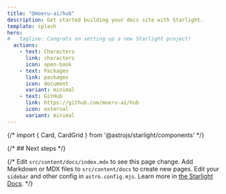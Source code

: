 ```yaml
---
title: "@moeru-ai/hub"
description: Get started building your docs site with Starlight.
template: splash
hero:
#   tagline: Congrats on setting up a new Starlight project!
  actions:
    - text: Characters
      link: characters
      icon: open-book
    - text: Packages
      link: packages
      icon: document
      variant: minimal
    - text: GitHub
      link: https://github.com/moeru-ai/hub
      icon: external
      variant: minimal
---
```


{/* import { Card, CardGrid } from '@astrojs/starlight/components' */}

{/* ## Next steps */}

{/* <CardGrid stagger>
	<Card title="Update content" icon="pencil">
		Edit `src/content/docs/index.mdx` to see this page change.
	</Card>
	<Card title="Add new content" icon="add-document">
		Add Markdown or MDX files to `src/content/docs` to create new pages.
	</Card>
	<Card title="Configure your site" icon="setting">
		Edit your `sidebar` and other config in `astro.config.mjs`.
	</Card>
	<Card title="Read the docs" icon="open-book">
		Learn more in [the Starlight Docs](https://starlight.astro.build/).
	</Card>
</CardGrid> */}
